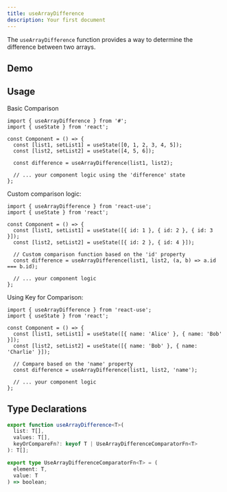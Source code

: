 ```yaml
---
title: useArrayDifference
description: Your first document
---
```


The `useArrayDifference` function provides a way to determine the difference between two arrays.

## Demo

<ArrayDifferenceDemo />

## Usage

Basic Comparison

```tsx
import { useArrayDifference } from '#';
import { useState } from 'react';

const Component = () => {
  const [list1, setList1] = useState([0, 1, 2, 3, 4, 5]);
  const [list2, setList2] = useState([4, 5, 6]);

  const difference = useArrayDifference(list1, list2);

  // ... your component logic using the 'difference' state
};
```

Custom comparison logic:

```tsx
import { useArrayDifference } from 'react-use';
import { useState } from 'react';

const Component = () => {
  const [list1, setList1] = useState([{ id: 1 }, { id: 2 }, { id: 3 }]);
  const [list2, setList2] = useState([{ id: 2 }, { id: 4 }]);

  // Custom comparison function based on the 'id' property
  const difference = useArrayDifference(list1, list2, (a, b) => a.id === b.id);

  // ... your component logic
};
```

Using Key for Comparison:

```tsx
import { useArrayDifference } from 'react-use';
import { useState } from 'react';

const Component = () => {
  const [list1, setList1] = useState([{ name: 'Alice' }, { name: 'Bob' }]);
  const [list2, setList2] = useState([{ name: 'Bob' }, { name: 'Charlie' }]);

  // Compare based on the 'name' property
  const difference = useArrayDifference(list1, list2, 'name');

  // ... your component logic
};
```

## Type Declarations

```typescript
export function useArrayDifference<T>(
  list: T[],
  values: T[],
  keyOrCompareFn?: keyof T | UseArrayDifferenceComparatorFn<T>
): T[];

export type UseArrayDifferenceComparatorFn<T> = (
  element: T,
  value: T
) => boolean;
```

